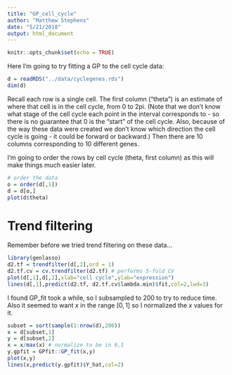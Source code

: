 ```yaml
---
title: "GP_cell_cycle"
author: "Matthew Stephens"
date: "5/21/2018"
output: html_document
---
```


```r
knitr::opts_chunk$set(echo = TRUE)
```

Here I'm going to try fitting a GP to the cell cycle data:

```r
d = readRDS("../data/cyclegenes.rds")
dim(d)
```

Recall each row is a single cell. The first column ("theta") is an estimate
of where that cell is in the cell cycle, from 0 to 2pi. (Note
that we don't know what stage of the cell cycle each point in the
interval corresponds to - so there is no guarantee that 0 is the
"start" of the cell cycle. Also, because of the way these data were created we don't know which direction the cell cycle is going - it could be forward or backward.) Then there are 10 columns corresponding
to 10 different genes.

I'm going to order the rows by cell cycle (theta, first column) as this will make
things much easier later.
```r
# order the data
o = order(d[,1])
d = d[o,]
plot(d$theta)
```



# Trend filtering

Remember before we tried trend filtering on these data...

```r
library(genlasso)
d2.tf = trendfilter(d[,2],ord = 1)
d2.tf.cv = cv.trendfilter(d2.tf) # performs 5-fold CV
plot(d[,1],d[,2],xlab="cell cycle",ylab="expression")
lines(d[,1],predict(d2.tf, d2.tf.cv$lambda.min)$fit,col=2,lwd=3)
```

I found GP_fit took a while, so I subsampled to 200 to try to reduce time. Also it seemed to want $x$ in the range $[0,1]$ so I normalized the $x$ values for it.
```r
subset = sort(sample(1:nrow(d),200))
x = d[subset,1]
y = d[subset,2]
x = x/max(x) # normalize to be in 0,1
y.gpfit = GPfit::GP_fit(x,y)
plot(x,y)
lines(x,predict(y.gpfit)$Y_hat,col=2)
```

